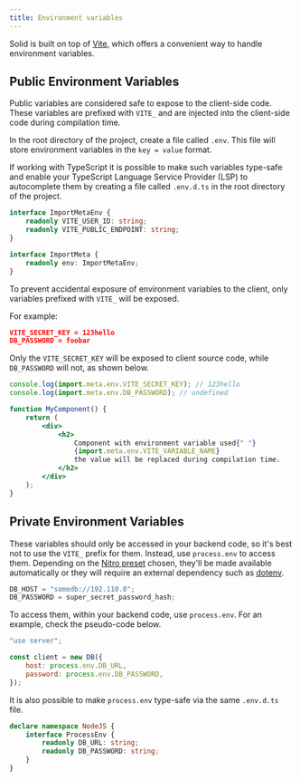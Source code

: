 ```yaml
---
title: Environment variables
---
```


Solid is built on top of [Vite](https://vitejs.dev/), which offers a convenient way to handle environment variables.

## Public Environment Variables

Public variables are considered safe to expose to the client-side code. These variables are prefixed with `VITE_` and are injected into the client-side code during compilation time.

In the root directory of the project, create a file called `.env`.
This file will store environment variables in the `key = value` format.

If working with TypeScript it is possible to make such variables type-safe and enable your TypeScript Language Service Provider (LSP) to autocomplete them by creating a file called `.env.d.ts` in the root directory of the project.

```typescript
interface ImportMetaEnv {
	readonly VITE_USER_ID: string;
	readonly VITE_PUBLIC_ENDPOINT: string;
}

interface ImportMeta {
	readonly env: ImportMetaEnv;
}
```

<Callout>

To prevent accidental exposure of environment variables to the client, only variables prefixed with `VITE_` will be exposed.

For example:

```json
VITE_SECRET_KEY = 123hello
DB_PASSWORD = foobar
```

Only the `VITE_SECRET_KEY` will be exposed to client source code, while `DB_PASSWORD` will not, as shown below.

```jsx
console.log(import.meta.env.VITE_SECRET_KEY); // 123hello
console.log(import.meta.env.DB_PASSWORD); // undefined
```

</Callout>

```jsx
function MyComponent() {
	return (
		<div>
			<h2>
				Component with environment variable used{" "}
				{import.meta.env.VITE_VARIABLE_NAME}
				the value will be replaced during compilation time.
			</h2>
		</div>
	);
}
```

## Private Environment Variables

These variables should only be accessed in your backend code, so it's best not to use the `VITE_` prefix for them. Instead, use `process.env` to access them. Depending on the [Nitro preset](https://nitro.unjs.io/deploy) chosen, they'll be made available automatically or they will require an external dependency such as [dotenv](https://www.npmjs.com/package/dotenv).

```jsx
DB_HOST = "somedb://192.110.0";
DB_PASSWORD = super_secret_password_hash;
```

To access them, within your backend code, use `process.env`.
For an example, check the pseudo-code below.

```jsx
"use server";

const client = new DB({
	host: process.env.DB_URL,
	password: process.env.DB_PASSWORD,
});
```

It is also possible to make `process.env` type-safe via the same `.env.d.ts` file.

```typescript
declare namespace NodeJS {
	interface ProcessEnv {
		readonly DB_URL: string;
		readonly DB_PASSWORD: string;
	}
}
```
